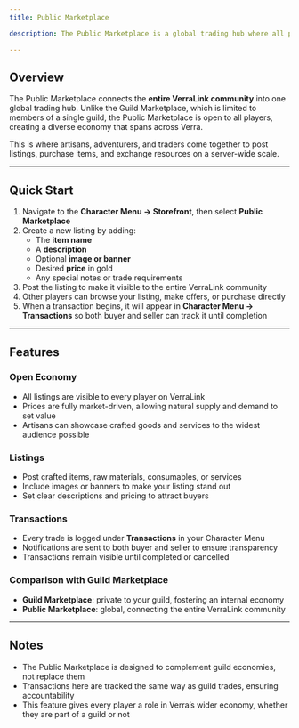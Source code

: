 ```yaml
---
title: Public Marketplace

description: The Public Marketplace is a global trading hub where all players can buy, sell, and exchange items and services across the entire VerraLink community.

---
```


## Overview
The Public Marketplace connects the **entire VerraLink community** into one global trading hub. Unlike the Guild Marketplace, which is limited to members of a single guild, the Public Marketplace is open to all players, creating a diverse economy that spans across Verra.  

This is where artisans, adventurers, and traders come together to post listings, purchase items, and exchange resources on a server-wide scale.

---

## Quick Start

1. Navigate to the **Character Menu → Storefront**, then select **Public Marketplace**  
2. Create a new listing by adding:  
   - The **item name**  
   - A **description**  
   - Optional **image or banner**  
   - Desired **price** in gold 
   - Any special notes or trade requirements  
3. Post the listing to make it visible to the entire VerraLink community  
4. Other players can browse your listing, make offers, or purchase directly  
5. When a transaction begins, it will appear in **Character Menu → Transactions** so both buyer and seller can track it until completion  

---

## Features

### Open Economy
- All listings are visible to every player on VerraLink  
- Prices are fully market-driven, allowing natural supply and demand to set value  
- Artisans can showcase crafted goods and services to the widest audience possible  

### Listings
- Post crafted items, raw materials, consumables, or services  
- Include images or banners to make your listing stand out  
- Set clear descriptions and pricing to attract buyers  

### Transactions
- Every trade is logged under **Transactions** in your Character Menu  
- Notifications are sent to both buyer and seller to ensure transparency  
- Transactions remain visible until completed or cancelled  

### Comparison with Guild Marketplace
- **Guild Marketplace**: private to your guild, fostering an internal economy  
- **Public Marketplace**: global, connecting the entire VerraLink community  

---

## Notes
- The Public Marketplace is designed to complement guild economies, not replace them  
- Transactions here are tracked the same way as guild trades, ensuring accountability  
- This feature gives every player a role in Verra’s wider economy, whether they are part of a guild or not  
